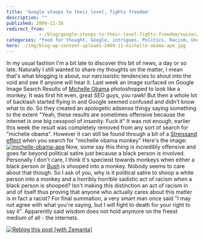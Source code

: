 ```yaml
---
title: 'Google stoops to their level, fights freedom'
description: ""
published: 2009-11-26
redirect_from: 
            - /blog/google-stoops-to-their-level-fights-freedom/swizec/904
categories: "food for thought, Google, intrigues, Politics, Racism, Uncategorized"
hero: ./img/blog-wp-content-uploads-2009-11-michelle-obama-ape.jpg
---
```

In my usual fashion I'm a bit late to discover this bit of news, a day or so late. Naturally I still wanted to share my thoughts on the matter, I mean that's what blogging is about, our narcissistic tendencies to shout into the void and see if anyone will hear it. Last week an image surfaced on Google Image Search Results of [Michelle Obama](http://en.wikipedia.org/wiki/Michelle_Obama "Michelle Obama") photoshopped to look like a monkey. It was first hit even, great SEO guys, you rawk! But then a whole lot of backlash started flying in and Google seemed confused and didn't know what to do. So they created an apologetic adsense thingy saying something to the extent "Yeah, these results are sometimes offensive because the internet is one big cesspool of insanity. Fuck it" It was not enough, earlier this week the result was completely removed from any sort of search for "michelle obama". However it can still be found through a bit of a [Streissand effect](http://en.wikipedia.org/wiki/Streisand_effect "Streisand effect") when you search for "michelle obama monkey" Here's the image: [![michelle-obama-ape](http://swizec.com/blog/wp-content/uploads/2009/11/michelle-obama-ape.jpg "michelle-obama-ape")](./img/blog-wp-content-uploads-2009-11-michelle-obama-ape.jpg) Now, some say this thing is incredibly offensive and goes far beyond political satire just because a black person is involved. Personally I don't care, I think it's specieist towards monkeys when either a black person or [Bush](http://doctorbulldog.files.wordpress.com/2009/02/8130george-w-bush-monkey-posters.jpg) is shooped into a monkey. Nobody seems to care about that though. So I ask of you, why is it political satire to shoop a white person into a monkey and a horribly horrible sadistic act of racism when a black person is shooped? Isn't making this distinction an act of racism in and of itself thus proving that anyone who actually cares about this matter is in fact a racist? For final summation, a very smart man once said "I may not agree with what you're saying, but I will fight to death for your right to say it". Apparently said wisdom does not hold anymore on the freest medium of all - the internets.

[![Reblog this post \[with Zemanta\]](http://img.zemanta.com/reblog_e.png?x-id=1ad144d6-554e-457c-aaa7-1e2962d4260c)](http://reblog.zemanta.com/zemified/1ad144d6-554e-457c-aaa7-1e2962d4260c/ "Reblog this post \[with Zemanta]")